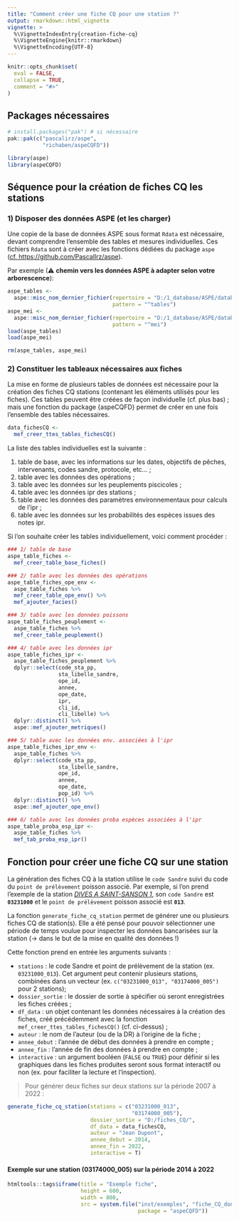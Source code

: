 ```yaml
---
title: "Comment créer une fiche CQ pour une station ?"
output: rmarkdown::html_vignette
vignette: >
  %\VignetteIndexEntry{creation-fiche-cq}
  %\VignetteEngine{knitr::rmarkdown}
  %\VignetteEncoding{UTF-8}
---
```


```r
knitr::opts_chunk$set(
  eval = FALSE,
  collapse = TRUE,
  comment = "#>"
)
```

## Packages nécessaires

```r
# install.packages("pak") # si nécessaire
pak::pak(c("pascalirz/aspe",
           "richaben/aspeCQFD"))

library(aspe) 
library(aspeCQFD)
```


## Séquence pour la création de fiches CQ les stations

### 1) Disposer des données ASPE (et les charger)

Une copie de la base de données ASPE sous format `Rdata` est nécessaire, devant comprendre l'ensemble des tables et mesures individuelles. Ces fichiers `Rdata` sont à créer avec les fonctions dédiées du package `aspe` ([cf. https://github.com/PascalIrz/aspe](https://github.com/PascalIrz/aspe)).

Par exemple (⚠ **chemin vers les données ASPE à adapter selon votre arborescence**):

```r
aspe_tables <-
  aspe::misc_nom_dernier_fichier(repertoire = "D:/1_database/ASPE/database_aspe/processed_data",
                                 pattern = "^tables")
aspe_mei <- 
  aspe::misc_nom_dernier_fichier(repertoire = "D:/1_database/ASPE/database_aspe/processed_data",
                                 pattern = "^mei")
load(aspe_tables)
load(aspe_mei)

rm(aspe_tables, aspe_mei)
```

### 2) Constituer les tableaux nécessaires aux fiches

La mise en forme de plusieurs tables de données est nécessaire pour la création des fiches CQ stations (contenant les éléments utilisés pour les fiches). Ces tables peuvent être créées de façon individuelle (cf. plus bas) ; mais une fonction du package {aspeCQFD} permet de créer en une fois l'ensemble des tables nécessaires.

```r
data_fichesCQ <-
  mef_creer_ttes_tables_fichesCQ()
```

La liste des tables individuelles est la suivante :

1. table de base, avec les informations sur les dates, objectifs de pêches, intervenants, codes sandre, protocole, etc... ;
1. table avec les données des opérations ;
1. table avec les données sur les peuplements piscicoles ;
1. table avec les données ipr des stations ;
1. table avec les données des paramètres environnementaux pour calculs de l'ipr ;
1. table avec les données sur les probabilités des espèces issues des notes ipr.

Si l'on souhaite créer les tables individuellement, voici comment procéder :

```r
### 1/ table de base
aspe_table_fiches <-
  mef_creer_table_base_fiches()

### 2/ table avec les données des opérations
aspe_table_fiches_ope_env <-
  aspe_table_fiches %>% 
  mef_creer_table_ope_env() %>% 
  mef_ajouter_facies()

### 3/ table avec les données poissons
aspe_table_fiches_peuplement <-
  aspe_table_fiches %>% 
  mef_creer_table_peuplement()

### 4/ table avec les données ipr
aspe_table_fiches_ipr <-
  aspe_table_fiches_peuplement %>% 
  dplyr::select(code_sta_pp, 
                sta_libelle_sandre, 
                ope_id, 
                annee, 
                ope_date,
                ipr,
                cli_id,
                cli_libelle) %>% 
  dplyr::distinct() %>% 
  aspe::mef_ajouter_metriques() 

### 5/ table avec les données env. associées à l'ipr
aspe_table_fiches_ipr_env <-
  aspe_table_fiches %>% 
  dplyr::select(code_sta_pp, 
                sta_libelle_sandre, 
                ope_id, 
                annee, 
                ope_date,
                pop_id) %>% 
  dplyr::distinct() %>% 
  aspe::mef_ajouter_ope_env()

### 6/ table avec les données proba espèces associées à l'ipr
aspe_table_proba_esp_ipr <-
  aspe_table_fiches %>%
  mef_tab_proba_esp_ipr()

```

## Fonction pour créer une fiche CQ sur une station

La génération des fiches CQ à la station utilise le `code Sandre` suivi du code du `point de prélèvement` poisson associé. Par exemple, si l'on prend l'exemple de la station [*DIVES A SAINT-SANSON 1*](https://www.sandre.eaufrance.fr/geo/StationMesureEauxSurface/03231000), son `code Sandre` est **`03231000`** et le `point de prélèvement` poisson associé est **`013`**.

La fonction `generate_fiche_cq_station` permet de générer une ou plusieurs fiches CQ de station(s). Elle a été pensé pour pouvoir sélectionner une période de temps voulue pour inspecter les données bancarisées sur la station (→ dans le but de la mise en qualité des données !)

Cette fonction prend en entrée les arguments suivants :

  - `stations` : le code Sandre et point de prélèvement de la station (ex. `03231000_013`). Cet argument peut contenir plusieurs stations, combinées dans un vecteur (ex. `c("03231000_013", "03174000_005")` pour 2 stations); 
  - `dossier_sortie` : le dossier de sortie à spécifier où seront enregistrées les fiches créées ;
  - `df_data` : un objet contenant les données nécessaires à la création des fiches, créé précédemment avec la fonction `mef_creer_ttes_tables_fichesCQ()` (cf. ci-dessus) ;
  - `auteur` : le nom de l'auteur (ou de la DR) à l'origine de la fiche ;
  - `annee_debut` : l'année de début des données à prendre en compte ;
  - `annee_fin` : l'année de fin des données à prendre en compte ;
  - `interactive` : un argument booléen (`FALSE` ou `TRUE`) pour définir si les graphiques dans les fiches produites seront sous format interactif ou non (ex. pour faciliter la lecture et l'inspection).


> Pour générer deux fiches sur deux stations sur la période 2007 à 2022 :

```r
generate_fiche_cq_station(stations = c("03231000_013", 
                                       "03174000_005"),
                          dossier_sortie = "D:/fiches_CQ/",
                          df_data = data_fichesCQ,
                          auteur = "Jean Dupont",
                          annee_debut = 2014,
                          annee_fin = 2022,
                          interactive = T)
```

#### Exemple sur une station (03174000_005) sur la période 2014 à 2022

```r
htmltools::tags$iframe(title = "Exemple fiche", 
                       height = 600, 
                       width = 800,
                       src = system.file("inst/exemples", "fiche_CQ_donnees_station_03174000_005.html",
                                         package = "aspeCQFD"))
```

